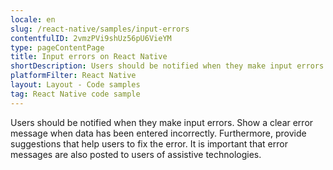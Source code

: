 ```yaml
---
locale: en
slug: /react-native/samples/input-errors
contentfulID: 2vmzPVi9shUz56pU6VieYM
type: pageContentPage
title: Input errors on React Native
shortDescription: Users should be notified when they make input errors.
platformFilter: React Native
layout: Layout - Code samples
tag: React Native code sample
---
```


Users should be notified when they make input errors. Show a clear error message when data has been entered incorrectly. Furthermore, provide suggestions that help users to fix the error. It is important that error messages are also posted to users of assistive technologies.

<CodeSample id="input-errors" locale="en" platform="react native"/>